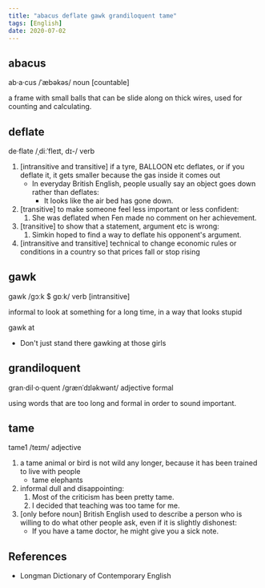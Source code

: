 ```yaml
---
title: "abacus deflate gawk grandiloquent tame"
tags: [English]
date: 2020-07-02
---
```


## abacus

ab·a·cus /ˈæbəkəs/ noun [countable]

a frame with small balls that can be slide along on thick wires, used for
counting and calculating.

## deflate

de·flate /ˌdiːˈfleɪt, dɪ-/ verb

1. [intransitive and transitive] if a tyre, BALLOON etc deflates, or if you
   deflate it, it gets smaller because the gas inside it comes out
   - In everyday British English, people usually say an object goes down rather
     than deflates:
        - It looks like the air bed has gone down.
2. [transitive] to make someone feel less important or less confident:
   1. She was deflated when Fen made no comment on her achievement.
3. [transitive] to show that a statement, argument etc is wrong:
   1. Simkin hoped to find a way to deflate his opponent's argument.
4. [intransitive and transitive] technical to change economic rules or
   conditions in a country so that prices fall or stop rising

## gawk

gawk /ɡɔːk $ ɡɒːk/ verb [intransitive]

informal to look at something for a long time, in a way that looks stupid

gawk at

- Don't just stand there gawking at those girls

## grandiloquent

gran·dil·o·quent /ɡrænˈdɪləkwənt/ adjective formal

using words that are too long and formal in order to sound important.

## tame

tame1 /teɪm/ adjective

1. a tame animal or bird is not wild any longer, because it has been trained to
   live with people
   - tame elephants
2. informal dull and disappointing:
   1. Most of the criticism has been pretty tame.
   2. I decided that teaching was too tame for me.
3. [only before noun] British English used to describe a person who is willing
   to do what other people ask, even if it is slightly dishonest:
   - If you have a tame doctor, he might give you a sick note.

## References

- Longman Dictionary of Contemporary English